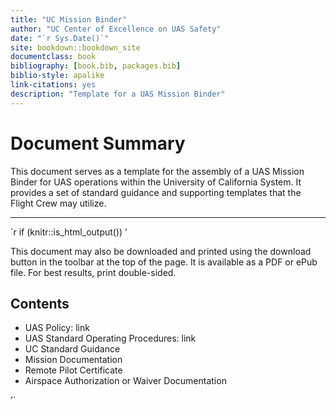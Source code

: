 ```yaml
--- 
title: "UC Mission Binder"
author: "UC Center of Excellence on UAS Safety"
date: "`r Sys.Date()`"
site: bookdown::bookdown_site
documentclass: book
bibliography: [book.bib, packages.bib]
biblio-style: apalike
link-citations: yes
description: "Template for a UAS Mission Binder"
---
```


# Document Summary {.unnumbered}
This document serves as a template for the assembly of a UAS Mission Binder for UAS operations within the University of California System.  It provides a set of standard guidance and supporting templates that the Flight Crew may utilize.  

---

`r if (knitr::is_html_output()) '

This document may also be downloaded and printed using the download button in the toolbar at the top of the page.  It is available as a PDF or ePub file.  For best results, print double-sided.  

## Contents {.unnumbered}

- UAS Policy: link
- UAS Standard Operating Procedures: link
- UC Standard Guidance
- Mission Documentation
- Remote Pilot Certificate
- Airspace Authorization or Waiver Documentation

'`